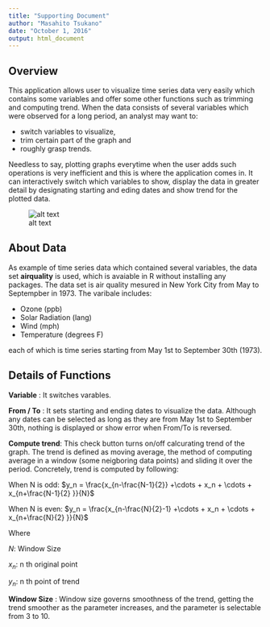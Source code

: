 ```yaml
---
title: "Supporting Document"
author: "Masahito Tsukano"
date: "October 1, 2016"
output: html_document
---
```

## Overview
This application allows user to visualize time series data very easily 
which contains some variables 
and offer some other functions such as trimming and computing trend.
When the data consists of several variables which were observed for a long period,
an analyst may want to:

* switch variables to visualize,   
* trim certain part of the graph and 
* roughly grasp trends. 

Needless to say, plotting graphs everytime when the user adds such operations is very inefficient
and this is where the application comes in. 
It can interactively switch which variables to show, 
display the data in greater detail by designating starting and eding dates
and show trend for the plotted data.

![alt text](app.png)

## About Data
As example of time series data which contained several variables,
the data set **airquality** is used, which is avaiable in R without 
installing any packages.
The data set is air quality mesured in New York City from May to Septempber in 1973.
The varibale includes:

* Ozone (ppb)
* Solar Radiation (lang)
* Wind (mph)
* Temperature (degrees F)

each of which is time series starting from May 1st to September 30th (1973).

## Details of Functions
**Variable**     : It switches varables.

**From / To**    : It sets starting and ending dates to visualize the data. 
Although any dates can be selected as long as they are from May 1st to September 30th, 
nothing is displayed or show error when From/To is reversed.

**Compute trend**: This check button turns on/off calcurating trend of the graph. 
The trend is defined as moving average, the method of computing average in a window 
(some neigboring data points) and sliding it over the period.
Concretely, trend is computed by following:


When N is odd:  $y_n = \frac{x_{n-\frac{N-1}{2}} +\cdots + x_n + \cdots + x_{n+\frac{N-1}{2} }}{N}$ 

When N is even: $y_n = \frac{x_{n-\frac{N}{2}-1} +\cdots + x_n + \cdots + x_{n+\frac{N}{2} }}{N}$

Where

$N$: Window Size

$x_n$: n th original point

$y_n$: n th point of trend


**Window Size**  : 
Window size governs smoothness of the trend, getting the trend smoother as the parameter increases,
and the parameter is selectable from 3 to 10.

